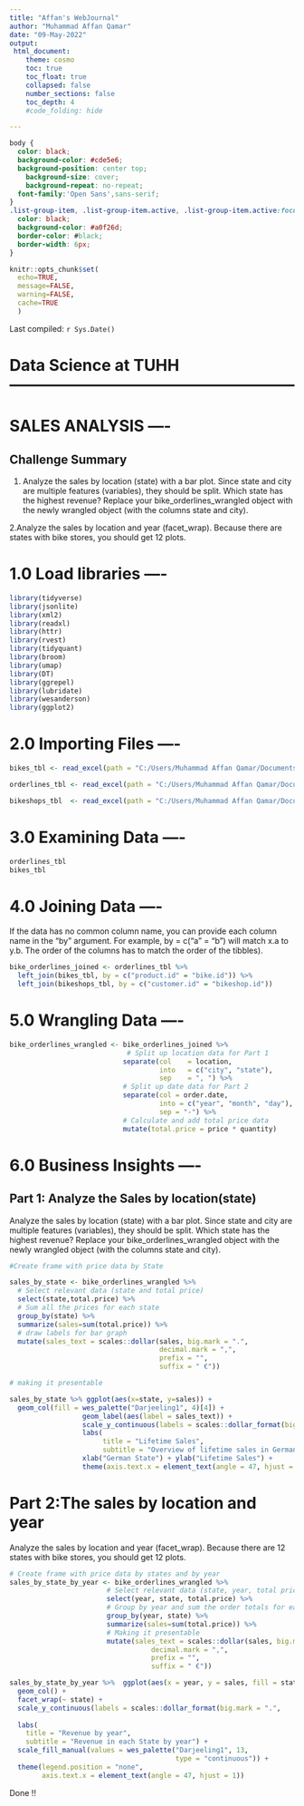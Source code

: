 ```yaml
---
title: "Affan's WebJournal"
author: "Muhammad Affan Qamar"
date: "09-May-2022"
output:
 html_document:
    theme: cosmo
    toc: true
    toc_float: true
    collapsed: false
    number_sections: false
    toc_depth: 4
    #code_folding: hide

---
```


```css
body {
  color: black;
  background-color: #cde5e6;
  background-position: center top;
    background-size: cover;
    background-repeat: no-repeat;
  font-family:'Open Sans',sans-serif;
}
.list-group-item, .list-group-item.active, .list-group-item.active:focus, .list-group-item.active:hover {
  color: black;
  background-color: #a0f26d;
  border-color: #black;
  border-width: 6px;
}
```

```r
knitr::opts_chunk$set(
  echo=TRUE,
  message=FALSE,
  warning=FALSE,
  cache=TRUE
  )
```

Last compiled: `r Sys.Date()`

# Data Science at TUHH ------------------------------------------------------
# SALES ANALYSIS ----
## Challenge Summary 
1. Analyze the sales by location (state) with a bar plot. Since state and city are multiple features (variables), they should be split. Which state has the highest revenue? Replace your bike_orderlines_wrangled object with the newly wrangled object (with the columns state and city).

2.Analyze the sales by location and year (facet_wrap). Because there are states with bike stores, you should get 12 plots.

# 1.0 Load libraries ----

```r
library(tidyverse)
library(jsonlite)
library(xml2)
library(readxl)
library(httr)
library(rvest)
library(tidyquant)
library(broom)
library(umap)
library(DT)
library(ggrepel)
library(lubridate)
library(wesanderson)
library(ggplot2)

```


# 2.0 Importing Files ----

```r

bikes_tbl <- read_excel(path = "C:/Users/Muhammad Affan Qamar/Documents/GitHub/bdsc-affan1947/00_data/01_bike_sales/01_raw_data/bikes.xlsx")

orderlines_tbl <- read_excel(path = "C:/Users/Muhammad Affan Qamar/Documents/GitHub/bdsc-affan1947/00_data/01_bike_sales/01_raw_data/orderlines.xlsx")

bikeshops_tbl  <- read_excel(path = "C:/Users/Muhammad Affan Qamar/Documents/GitHub/bdsc-affan1947/00_data/01_bike_sales/01_raw_data/bikeshops.xlsx" )

```
# 3.0 Examining Data ----

```r
orderlines_tbl
bikes_tbl

```

# 4.0 Joining Data ----

If the data has no common column name, you can provide each column name in the "by" argument. For example, by = c("a" = "b") will match x.a to y.b. The order of the columns has to match the order of the tibbles).

```r
bike_orderlines_joined <- orderlines_tbl %>%
  left_join(bikes_tbl, by = c("product.id" = "bike.id")) %>%
  left_join(bikeshops_tbl, by = c("customer.id" = "bikeshop.id"))

```

# 5.0 Wrangling Data ----

```r
bike_orderlines_wrangled <- bike_orderlines_joined %>%
                             # Split up location data for Part 1
                            separate(col    = location,
                                     into   = c("city", "state"),
                                     sep    = ", ") %>%
                            # Split up date data for Part 2
                            separate(col = order.date, 
                                     into = c("year", "month", "day"),
                                     sep = "-") %>%
                            # Calculate and add total price data
                            mutate(total.price = price * quantity)

```

# 6.0 Business Insights ----


## Part 1: Analyze the Sales by location(state)
Analyze the sales by location (state) with a bar plot. Since state and city are multiple features (variables), they should be split. Which state has the highest revenue? Replace your bike_orderlines_wrangled object with the newly wrangled object (with the columns state and city).

```r
#Create frame with price data by State

sales_by_state <- bike_orderlines_wrangled %>%
  # Select relevant data (state and total price)
  select(state,total.price) %>%
  # Sum all the prices for each state
  group_by(state) %>%
  summarize(sales=sum(total.price)) %>%
  # draw labels for bar graph
  mutate(sales_text = scales::dollar(sales, big.mark = ".", 
                                     decimal.mark = ",", 
                                     prefix = "", 
                                     suffix = " €"))

# making it presentable

sales_by_state %>% ggplot(aes(x=state, y=sales)) +
  geom_col(fill = wes_palette("Darjeeling1", 4)[4]) +
                  geom_label(aes(label = sales_text)) + 
                  scale_y_continuous(labels = scales::dollar_format(big.mark = ".", suffix = " €")) +
                  labs(
                       title = "Lifetime Sales",
                       subtitle = "Overview of lifetime sales in German states") +
                  xlab("German State") + ylab("Lifetime Sales") +
                  theme(axis.text.x = element_text(angle = 47, hjust = 1))

```


# Part 2:The sales by location and year 
Analyze the sales by location and year (facet_wrap). Because there are 12 states with bike stores, you should get 12 plots.

```r
# Create frame with price data by states and by year
sales_by_state_by_year <- bike_orderlines_wrangled %>% 
                        # Select relevant data (state, year, total price)
                        select(year, state, total.price) %>%
                        # Group by year and sum the order totals for each state
                        group_by(year, state) %>%
                        summarize(sales=sum(total.price)) %>%
                        # Making it presentable
                        mutate(sales_text = scales::dollar(sales, big.mark = ".", 
                                   decimal.mark = ",", 
                                   prefix = "", 
                                   suffix = " €"))

sales_by_state_by_year %>%  ggplot(aes(x = year, y = sales, fill = state)) +
  geom_col() +
  facet_wrap(~ state) +
  scale_y_continuous(labels = scales::dollar_format(big.mark = ".", 
                                                                              suffix = " €")) +
  labs(
    title = "Revenue by year",
    subtitle = "Revenue in each State by year") +
  scale_fill_manual(values = wes_palette("Darjeeling1", 13,
                                         type = "continuous")) +
  theme(legend.position = "none",
        axis.text.x = element_text(angle = 47, hjust = 1))

```

Done !!
